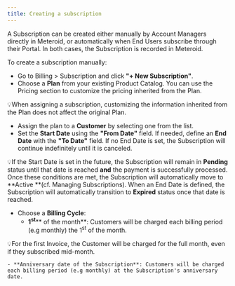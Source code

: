 ```yaml
---
title: Creating a subscription
---
```


A Subscription can be created either manually by Account Managers directly in Meteroid, or automatically when End Users subscribe through their Portal. In both cases, the Subscription is recorded in Meteroid.

To create a subscription manually:

* Go to Billing > Subscription and click **"+ New Subscription"**.
* Choose a **Plan** from your existing Product Catalog. You can use the Pricing section to customize the pricing inherited from the Plan.

💡When assigning a subscription, customizing the information inherited from the Plan does not affect the original Plan.

* Assign the plan to a **Customer** by selecting one from the list.
* Set the **Start Date** using the **"From Date"** field. If needed, define an **End Date** with the **"To Date"** field. If no End Date is set, the Subscription will continue indefinitely until it is canceled.

💡If the Start Date is set in the future, the Subscription will remain in **Pending** status until that date is reached **and** the payment is successfully processed. Once these conditions are met, the Subscription will automatically move to \*\*Active \*\*(cf. Managing Subscriptions). When an End Date is defined, the Subscription will automatically transition to **Expired** status once that date is reached.

* Choose a **Billing Cycle**:
  * **1**<sup>**st**</sup>\*\* of the month\*\*: Customers will be charged each billing period (e.g monthly) the 1<sup>st</sup> of the month.

💡For the first Invoice, the Customer will be charged for the full month, even if they subscribed mid-month.

```
- **Anniversary date of the Subscription**: Customers will be charged each billing period (e.g monthly) at the Subscription's anniversary date.
```
